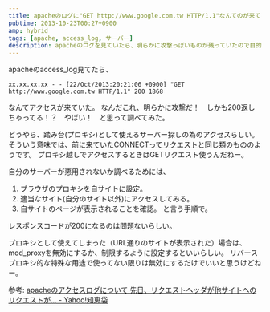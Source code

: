 ```yaml
---
title: apacheのログに"GET http://www.google.com.tw HTTP/1.1"なんてのが来てる。
pubtime: 2013-10-23T00:27+0900
amp: hybrid
tags: [apache, access_log, サーバー]
description: apacheのログを見ていたら、明らかに攻撃っぽいものが残っていたので目的と内容を調べてみました。
---
```


apacheのaccess\_log見てたら、
```
xx.xx.xx.xx - - [22/Oct/2013:20:21:06 +0900] "GET http://www.google.com.tw HTTP/1.1" 200 1868
```
なんてアクセスが来ていた。
なんだこれ、明らかに攻撃だ！　しかも200返しちゃってる！？　やばい！　と思って調べてみた。

どうやら、踏み台(プロキシ)として使えるサーバー探しの為のアクセスらしい。
そういう意味では、[前に来ていたCONNECTってリクエスト](/blog/2013/10/what-is-http-connect-request)と同じ類のもののようです。
プロキシ越しでアクセスするときはGETリクエスト使うんだねー。

自分のサーバーが悪用されないか調べるためには、
1. ブラウザのプロキシを自サイトに設定。
2. 適当なサイト(自分のサイト以外)にアクセスしてみる。
3. 自サイトのページが表示されることを確認。
と言う手順で。

レスポンスコードが200になるのは問題ないらしい。

プロキシとして使えてしまった（URL通りのサイトが表示された）場合は、mod\_proxyを無効にするか、制限するように設定するといいらしい。
リバースプロキシ的な特殊な用途で使ってない限りは無効にするだけでいいと思うけどねー。

参考: [apacheのアクセスログについて 先日、リクエストヘッダが他サイトへのリクエストが... - Yahoo!知恵袋](http://detail.chiebukuro.yahoo.co.jp/qa/question_detail/q1131819376)
